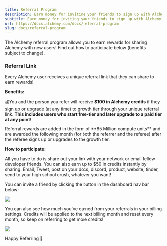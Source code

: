 ```yaml
---
title: Referral Program
description: Earn money for inviting your friends to sign up with Alchemy!
subtitle: Earn money for inviting your friends to sign up with Alchemy!
url: https://docs.alchemy.com/docs/referral-program
slug: docs/referral-program
---
```


The Alchemy referral program allows you to earn rewards for sharing Alchemy with new users! Find out how to participate below (benefits subject to change).

### Referral Link

Every Alchemy user receives a unique referral link that they can share to earn rewards!

**Benefits:**

💰You and the person you refer will receive **$100 in Alchemy credits** if they sign up or upgrade (at any time) to growth tier through your unique referral link. **This includes users who start free-tier and later upgrade to a paid tier at any point!**

<Info>
  Referral rewards are added in the form of **85 Million compute units** and are awarded the following month (for both the referrer and the referee) after the referee signs up or upgrades to the growth tier.
</Info>

**How to participate:**

All you have to do is share out your link with your network or email fellow developer friends. You can also earn up to $50 in credits instantly by sharing. Email, Tweet, post on your docs, discord, product, website, tinder, send to your high school crush, whatever you want!

You can invite a friend by clicking the button in the dashboard nav bar below:

![](5f1d8a2-Screenshot_2023-04-03_at_1.17.32_PM.png)

You can also see how much you've earned from your referrals in your billing settings. Credits will be applied to the next billing month and reset every month, so keep on referring to get more credits!

![](24d810b-Screenshot_2023-04-03_at_12.54.53_PM.png)

Happy Referring 🎉
